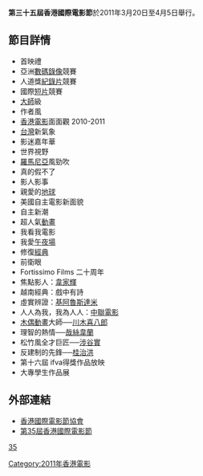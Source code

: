 {{unreferenced|time=2011-08-22T02:10:22+00:00}}
'''第三十五屆香港國際電影節'''於2011年3月20日至4月5日舉行。

== 節目詳情 ==
* 首映禮 
* 亞洲[[數碼錄像|數碼錄像]]競賽 
* 人道獎[[紀錄片|紀錄片]]競賽 
* 國際[[短片|短片]]競賽 
* [[大師|大師]]級 
* 作者風 
* [[香港電影|香港電影]]面面觀 2010-2011 
* [[台灣|台灣]]新氣象 
* 影迷嘉年華 
* 世界視野 
* [[羅馬尼亞|羅馬尼亞]]風勁吹 
* 真的假不了 
* 影人影事 
* 親愛的[[地球|地球]] 
* 美國自主電影新面貌 
* 自主新潮 
* 超人氣[[動畫|動畫]] 
* 我看我電影 
* 我愛[[午夜場|午夜場]] 
* 修復[[經典|經典]] 
* 前衛眼 
* Fortissimo Films 二十周年 
* 焦點影人：[[韋家輝|韋家輝]]
* 越南經典：戲中有詩 
* 虛實辨證：[[基阿魯斯達米|基阿魯斯達米]] 
* 人人為我，我為人人：[[中聯電影|中聯電影]] 
* [[木偶|木偶]][[動畫|動畫]]大師──[[川木喜八郎|川木喜八郎]] 
* 理智的熱情──[[哉絲韋蘭|哉絲韋蘭]] 
* 松竹風全才巨匠──[[涉谷實|涉谷實]] 
* 反建制的先鋒──[[桂治洪|桂治洪]] 
* 第十六屆 ifva得獎作品放映 
* 大專學生作品展 

{{未完成列表}}

==外部連結==
* [https://web.archive.org/web/20180307173519/http://www.hkiff.org.hk/ 香港國際電影節協會]
* [http://35.hkiff.org.hk/chi/main.html 第35屆香港國際電影節]{{dead link|date=2018年4月 |bot=InternetArchiveBot |fix-attempted=yes }}

{{香港國際電影節}}

[[分類:香港國際電影節|35]]
[[Category:2011年香港電影|Category:2011年香港電影]]